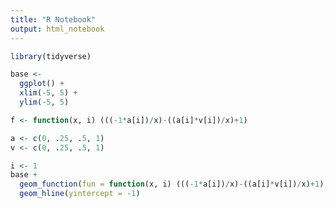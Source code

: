 ```yaml
---
title: "R Notebook"
output: html_notebook
---
```


```r
library(tidyverse)
```

```r
base <-
  ggplot() +
  xlim(-5, 5) +
  ylim(-5, 5)

f <- function(x, i) (((-1*a[i])/x)-((a[i]*v[i])/x)+1)

a <- c(0, .25, .5, 1)
v <- c(0, .25, .5, 1)
```

```r
i <- 1
base + 
  geom_function(fun = function(x, i) (((-1*a[i])/x)-((a[i]*v[i])/x)+1), n = 500) +
  geom_hline(yintercept = -1)
```


